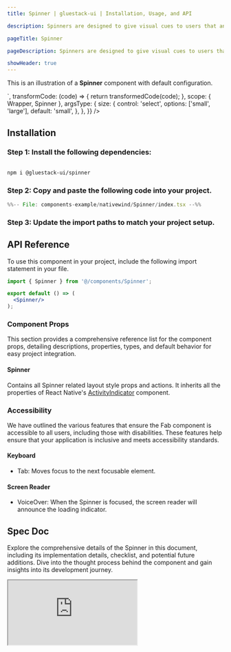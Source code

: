 ```yaml
---
title: Spinner | gluestack-ui | Installation, Usage, and API

description: Spinners are designed to give visual cues to users that an action is being processed or that a change or result is expected. They are useful for improving the user experience by reducing frustration and uncertainty.

pageTitle: Spinner

pageDescription: Spinners are designed to give visual cues to users that an action is being processed or that a change or result is expected. They are useful for improving the user experience by reducing frustration and uncertainty.

showHeader: true
---
```



<Meta title="with-nativewind/components/Feedback/Spinner" />



This is an illustration of a **Spinner** component with default configuration.

<Wrapper>
  <CodePreview
    showComponentRenderer={true}
    showArgsController={true}
    metaData={{
      code: `
          <Spinner {...props}/>
      `,
      transformCode: (code) => {
        return transformedCode(code);
      },
      scope: { Wrapper, Spinner },
      argsType: {
        size: {
          control: 'select',
          options: ['small', 'large'],
          default: 'small',
        },
      },
    }}
  />
</Wrapper>

<br />

## Installation

### Step 1: Install the following dependencies:

```bash

npm i @gluestack-ui/spinner

```

### Step 2: Copy and paste the following code into your project.

```jsx
%%-- File: components-example/nativewind/Spinner/index.tsx --%%
```

### Step 3: Update the import paths to match your project setup.

## API Reference

To use this component in your project, include the following import statement in your file.

```jsx
import { Spinner } from '@/components/Spinner';
```

```jsx
export default () => (
  <Spinner/>
);
```

### Component Props

This section provides a comprehensive reference list for the component props, detailing descriptions, properties, types, and default behavior for easy project integration.

#### Spinner

Contains all Spinner related layout style props and actions.
It inherits all the properties of React Native's [ActivityIndicator](https://reactnative.dev/docs/activityindicator) component.

### Accessibility

We have outlined the various features that ensure the Fab component is accessible to all users, including those with disabilities. These features help ensure that your application is inclusive and meets accessibility standards.

#### Keyboard

- Tab: Moves focus to the next focusable element.

#### Screen Reader

- VoiceOver: When the Spinner is focused, the screen reader will announce the loading indicator.

## Spec Doc

Explore the comprehensive details of the Spinner in this document, including its implementation details, checklist, and potential future additions. Dive into the thought process behind the component and gain insights into its development journey.

<iframe
  style={{
    borderRadius: '8px',
    border: ' 1px solid rgba(0, 0, 0, 0.1)',
    aspectRatio: 736 / 585,
  }}
  src="https://www.figma.com/embed?embed_host=share&url=https%3A%2F%2Fwww.figma.com%2Fproto%2FNcXOxqKbdnGsLQNex3H76u%2F%25C2%25A0%25F0%259F%2593%259Agluestack-UI-handbook%3Ftype%3Ddesign%26node-id%3D6300-39672%26t%3DS9Au6CP5yb4upkgu-1%26scaling%3Dscale-down%26page-id%3D6300%253A37770%26starting-point-node-id%3D6300%253A39672%26mode%3Ddesign"
  allowFullScreen
/>
